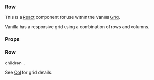 
<Meta title="Row" component={Row} decorators={[withKnobs]} />

### Row

This is a [React](https://reactjs.org/) component for use within the Vanilla [Grid](https://docs.vanillaframework.io/patterns/grid/).

Vanilla has a responsive grid using a combination of rows and columns.

### Props

<ArgsTable of={Row} />

### Row

<Canvas>
  <Story name="Default">
    <Row>children...</Row>
  </Story>
</Canvas>

See [Col](/#/Col) for grid details.
